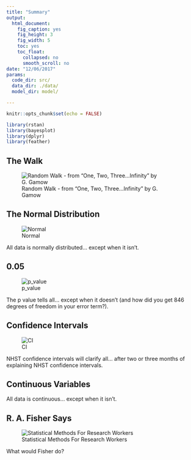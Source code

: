 ```yaml
---
title: "Summary"
output:
  html_document:
    fig_caption: yes
    fig_height: 3
    fig_width: 5
    toc: yes
    toc_float:
      collapsed: no
      smooth_scroll: no
date: "12/06/2017"
params:
  code_dir: src/
  data_dir: ./data/
  model_dir: model/

---
```

```r
knitr::opts_chunk$set(echo = FALSE)

library(rstan)
library(bayesplot)
library(dplyr)
library(feather)

```

## The Walk
<div style="width:450px; height=300px">
![Random Walk - from "One, Two, Three...Infinity" by G. Gamow](images/drunkard.png)
</div>

## The Normal Distribution
<div style="width:450px; height=300px">
![Normal](images/normal-distribution-probability.jpg)
</div>

All data is normally distributed... except when it isn't.

## 0.05
<div style="width:450px; height=300px">
![p_value](images/Standard_deviation_diagram.png)
</div>

The p value tells all... except when it doesn't (and how did you get 846 degrees of freedom in your error term?).

## Confidence Intervals
<div style="width:450px; height=300px">
![CI](images/Bell-curve-sm1.jpg)
</div>

NHST confidence intervals will clarify all... after two or three months of explaining NHST confidence intervals.

## Continuous Variables

All data is continuous... except when it isn't.

## R. A. Fisher Says
<div style="width:450px; height=300px">
![Statistical Methods For Research Workers](images/statistical_methods_4.jpg)
</div>

What would Fisher do?